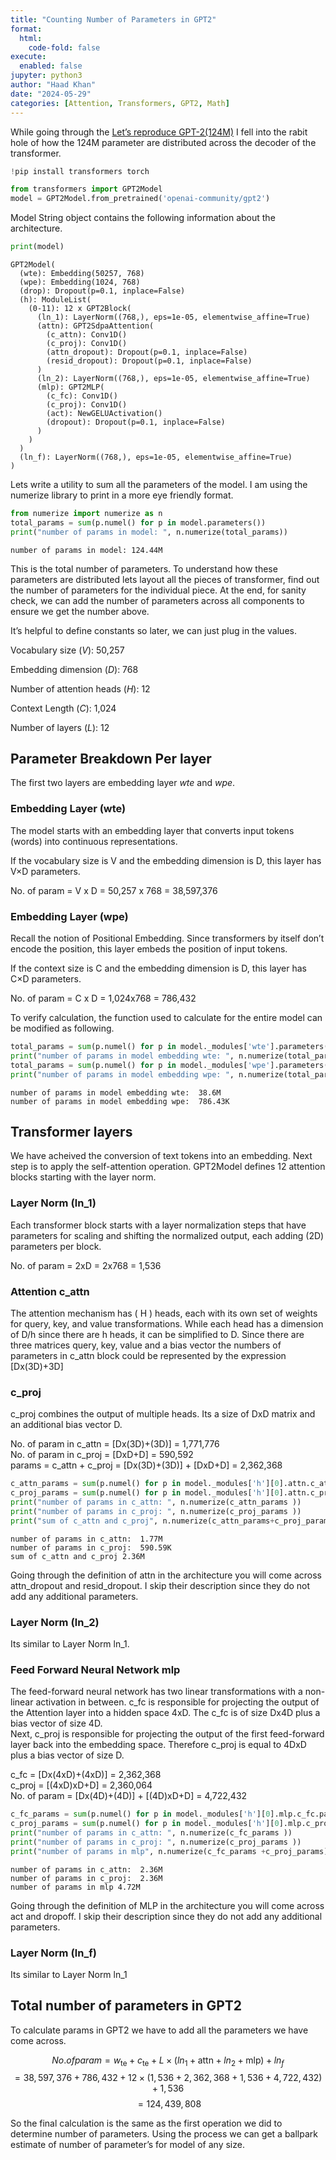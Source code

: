 ```yaml
---
title: "Counting Number of Parameters in GPT2"
format:
  html:
    code-fold: false
execute:
  enabled: false
jupyter: python3
author: "Haad Khan"
date: "2024-05-29"
categories: [Attention, Transformers, GPT2, Math]
---
```

<p>While going through the [Let's reproduce GPT-2(124M)](https://youtu.be/l8pRSuU81PU) I fell into the rabit hole of how the 124M parameter are distributed across the decoder of the transformer. 

```python
!pip install transformers torch
```

```python
from transformers import GPT2Model
model = GPT2Model.from_pretrained('openai-community/gpt2')
```

<p>Model String object contains the following information about the architecture.</p>
```python
print(model)
```
```
GPT2Model(
  (wte): Embedding(50257, 768)
  (wpe): Embedding(1024, 768)
  (drop): Dropout(p=0.1, inplace=False)
  (h): ModuleList(
    (0-11): 12 x GPT2Block(
      (ln_1): LayerNorm((768,), eps=1e-05, elementwise_affine=True)
      (attn): GPT2SdpaAttention(
        (c_attn): Conv1D()
        (c_proj): Conv1D()
        (attn_dropout): Dropout(p=0.1, inplace=False)
        (resid_dropout): Dropout(p=0.1, inplace=False)
      )
      (ln_2): LayerNorm((768,), eps=1e-05, elementwise_affine=True)
      (mlp): GPT2MLP(
        (c_fc): Conv1D()
        (c_proj): Conv1D()
        (act): NewGELUActivation()
        (dropout): Dropout(p=0.1, inplace=False)
      )
    )
  )
  (ln_f): LayerNorm((768,), eps=1e-05, elementwise_affine=True)
)
```
<p>Lets write a utility to sum all the parameters of the model. I am using the numerize library to print in a more eye friendly format.</p>

```python
from numerize import numerize as n
total_params = sum(p.numel() for p in model.parameters())
print("number of params in model: ", n.numerize(total_params))
```
```
number of params in model: 124.44M
```
<p>This is the total number of parameters. To understand how these parameters are distributed lets layout all the pieces of transformer, find out the number of parameters for the individual piece. At the end, for sanity check, we can add the number of parameters across all components to ensure we get the number above.</p>

<p>It's helpful to define constants so later, we can just plug in the values.</p>
<p>Vocabulary size $(V)$: 50,257</p>
<p>Embedding dimension $(D)$: 768</p>
<p>Number of attention heads $(H)$: 12</p>
<p>Context Length $(C)$: 1,024</p>
<p>Number of layers $(L)$: 12</p>


## Parameter Breakdown Per layer
The first two layers are embedding layer *wte* and *wpe*. 

### Embedding Layer (wte)
<p>The model starts with an embedding layer that converts input tokens (words) into continuous representations.</p>

<p>If the vocabulary size is V and the embedding dimension is D, this layer has V×D parameters.</p>

<p>No. of param = V x D = 50,257 x 768 = 38,597,376</p>

### Embedding Layer (wpe)
<p>Recall the notion of Positional Embedding. Since transformers by itself don't encode the position, this layer embeds the position of input tokens. </p>

<p>If the context size is C and the embedding dimension is D, this layer has C×D parameters.</p>

<p>No. of param = C x D = 1,024x768 = 786,432</p>

<p>To verify calculation, the function used to calculate for the entire model can be modified as following. </p>

```python
total_params = sum(p.numel() for p in model._modules['wte'].parameters())
print("number of params in model embedding wte: ", n.numerize(total_params))
total_params = sum(p.numel() for p in model._modules['wpe'].parameters())
print("number of params in model embedding wpe: ", n.numerize(total_params))
```
```
number of params in model embedding wte:  38.6M
number of params in model embedding wpe:  786.43K
```

## Transformer layers
We have acheived the conversion of text tokens into an embedding. Next step is to apply the self-attention operation. GPT2Model defines 12 attention blocks starting with the layer norm. 

### Layer Norm (ln_1)
<p>Each transformer block starts with a layer normalization steps that have parameters for scaling and shifting the normalized output, each adding \(2D\) parameters per block.</p>

<p>No. of param = 2xD = 2x768 = 1,536</p>

### Attention c_attn
<p>The attention mechanism has \( H \) heads, each with its own set of weights for query, key, and value transformations. While each head has a dimension of D/h since there are h heads, it can be simplified to D. Since there are three matrices query, key, value and a bias vector the numbers of parameters in c_attn block could be represented by the expression [Dx(3D)+3D]</p>

### c_proj
<p>c_proj combines the output of multiple heads. Its a size of DxD matrix and an additional bias vector D.</p>

<p>No. of param in c_attn = [Dx(3D)+(3D)] = 1,771,776</br>
No. of param in c_proj = [DxD+D] = 590,592</br>
params = c_attn + c_proj = [Dx(3D)+(3D)] + [DxD+D] = 2,362,368</p>

```python
c_attn_params = sum(p.numel() for p in model._modules['h'][0].attn.c_attn.parameters())
c_proj_params = sum(p.numel() for p in model._modules['h'][0].attn.c_proj.parameters())
print("number of params in c_attn: ", n.numerize(c_attn_params ))
print("number of params in c_proj: ", n.numerize(c_proj_params ))
print("sum of c_attn and c_proj", n.numerize(c_attn_params+c_proj_params))
```
```
number of params in c_attn:  1.77M
number of params in c_proj:  590.59K
sum of c_attn and c_proj 2.36M
```
<p>Going through the definition of attn in the architecture you will come across attn_dropout and resid_dropout. I skip their description since they do not add any additional parameters.</p>

### Layer Norm (ln_2)
Its similar to Layer Norm ln_1.

### Feed Forward Neural Network mlp
<p>The feed-forward neural network has two linear transformations with a non-linear activation in between. c_fc is responsible for projecting the output of the Attention layer into a hidden space 4xD.
The c_fc is of size Dx4D plus a bias vector of size 4D. </br>
Next, c_proj is responsible for projecting the output of the first feed-forward layer back into the embedding space. Therefore c_proj is equal to 4DxD plus a bias vector of size D. </p>

<p>c_fc = [Dx(4xD)+(4xD)] = 2,362,368</br>
c_proj = [(4xD)xD+D] = 2,360,064</br>
No. of param = [Dx(4D)+(4D)] + [(4D)xD+D] = 4,722,432</p>
```python
c_fc_params = sum(p.numel() for p in model._modules['h'][0].mlp.c_fc.parameters())
c_proj_params = sum(p.numel() for p in model._modules['h'][0].mlp.c_proj.parameters())
print("number of params in c_attn: ", n.numerize(c_fc_params ))
print("number of params in c_proj: ", n.numerize(c_proj_params ))
print("number of params in mlp", n.numerize(c_fc_params +c_proj_params))
```
```
number of params in c_attn:  2.36M
number of params in c_proj:  2.36M
number of params in mlp 4.72M
```
Going through the definition of MLP in the architecture you will come across act and dropoff. I skip their description since they do not add any additional parameters.

### Layer Norm (ln_f)
Its similar to Layer Norm ln_1

## Total number of parameters in GPT2
To calculate params in GPT2 we have to add all the parameters we have come across.

$$No. of param = w_{\text{te}} + c_{\text{te}} + L \times (ln_1 + \text{attn} + ln_2 + \text{mlp}) + ln_f$$ 
$$= 38,597,376 + 786,432 + 12 \times (1,536 + 2,362,368 + 1,536 + 4,722,432) + 1,536$$
$$ = 124,439,808$$

So the final calculation is the same as the first operation we did to determine number of parameters. Using the process we can get a ballpark estimate of number of parameter's for model of any size. 